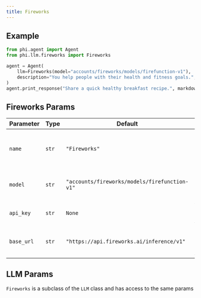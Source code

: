 ```yaml
---
title: Fireworks
---
```


## Example

<CodeGroup>

```python agent.py
from phi.agent import Agent
from phi.llm.fireworks import Fireworks

agent = Agent(
    llm=Fireworks(model="accounts/fireworks/models/firefunction-v1"),
    description="You help people with their health and fitness goals.",
)
agent.print_response("Share a quick healthy breakfast recipe.", markdown=True)
```
</CodeGroup>

## Fireworks Params

| Parameter | Type | Default | Description |
| --------- | ---- | ------- | ----------- |
| `name` | `str` | `"Fireworks"` | The name of the Fireworks LLM instance |
| `model` | `str` | `"accounts/fireworks/models/firefunction-v1"` | The Fireworks model to use |
| `api_key` | `str` |`None` | Your Fireworks API key |
| `base_url` | `str` | `"https://api.fireworks.ai/inference/v1"` | The base URL for Fireworks API |

## LLM Params

`Fireworks` is a subclass of the `LLM` class and has access to the same params

<Snippet file="llm-base-reference.mdx" />
